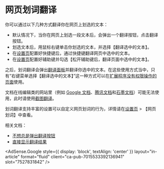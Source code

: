 
# 网页划词翻译

你可以通过以下几种方式翻译你在网页上划选的文本：

- 默认情况下，当你在网页上划选一段文本后，会弹出一个翻译按钮，点击翻译按钮。
- 划选文本后，用鼠标右键单击你划选的文本，并选择【翻译选中的文本】。
- 在[设置页](options.mdx)配置好快捷键后，通过快捷键翻译网页中选中的文本。
- 在[设置页](options.mdx)配置好辅助键并勾选【松开辅助键后，翻译页面中选中的文本】。

之后，划词翻译会弹出[翻译面板](panel.mdx)并翻译你选中的文本。在这些使用方式当中，只有“右键菜单选择【翻译选中的文本】”这一种方式可以在[扩展程序没有权限操作的页面](../faq.mdx#why-can-not-use-in-store)使用。

文档在线编辑类的网站里（例如 [Google 文档](https://docs.google.com/)、[腾讯文档](https://docs.qq.com/)和[石墨文档](https://shimo.im/)）可能无法使用，此时请使用[截图翻译](screenshot.md)。

划词翻译支持丰富的设置可以自定义网页划词的行为，详情请在[设置页](options.mdx) > 【网页划词】中查看。

相关文档：

- [不想总是弹出翻译按钮](nobtn.mdx)
- [直接显示翻译结果](direct.mdx)

<AdSense.Google
  style={{ display: 'block', textAlign: 'center' }}
  layout="in-article"
  format="fluid"
  client="ca-pub-7015533392136941"
  slot="7527831842"
/>
